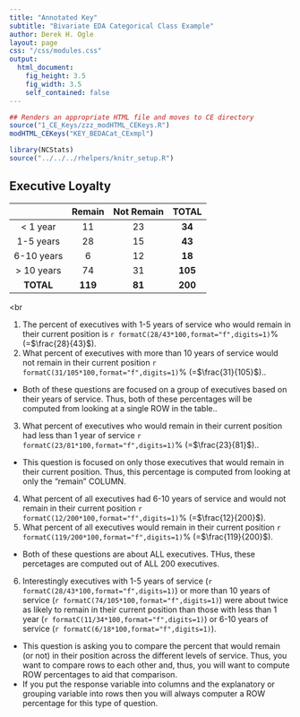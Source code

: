 ```yaml
---
title: "Annotated Key"
subtitle: "Bivariate EDA Categorical Class Example"
author: Derek H. Ogle
layout: page
css: "/css/modules.css"
output:
  html_document:
    fig_height: 3.5
    fig_width: 3.5
    self_contained: false
---
```


```r
## Renders an appropriate HTML file and moves to CE directory
source("1_CE_Keys/zzz_modHTML_CEKeys.R")
modHTML_CEKeys("KEY_BEDACat_CExmpl")
```
```r
library(NCStats)
source("../../../rhelpers/knitr_setup.R")
```

## Executive Loyalty

|              | Remain  | Not Remain | **TOTAL** |
|:------------:|:-------:|:----------:|:---------:|
|  < 1 year    |   11    |    23      |  **34**   |
|  1-5 years   |   28    |    15      |  **43**   |
|  6-10 years  |    6    |    12      |  **18**   |
|  > 10 years  |   74    |    31      |  **105**  |
|  **TOTAL**   | **119** |  **81**    |  **200**  |

<br

<ol start="1">
<li>The percent of executives with 1-5 years of service who would remain in their current position is `r formatC(28/43*100,format="f",digits=1)`% (=$\frac{28}{43}$).</li>
<li>What percent of executives with more than 10 years of service would not remain in their current position `r formatC(31/105*100,format="f",digits=1)`% (=$\frac{31}{105}$)..</li>
</ol>

<div class="alert alert-warning">
<ul>
  <li>Both of these questions are focused on a group of executives based on their years of service. Thus, both of these percentages will be computed from looking at a single ROW in the table..</li>
</ul>
</div>

<ol start="3">
<li>What percent of executives who would remain in their current position had less than 1 year of service `r formatC(23/81*100,format="f",digits=1)`% (=$\frac{23}{81}$)..</li>
</ol>

<div class="alert alert-warning">
<ul>
  <li>This question is focused on only those executives that would remain in their current position. Thus, this percentage is computed from looking at only the "remain" COLUMN.</li>
</ul>
</div>

<ol start="4">
<li>What percent of all executives had 6-10 years of service and would not remain in their current position `r formatC(12/200*100,format="f",digits=1)`% (=$\frac{12}{200}$).</li>
<li>What percent of all executives would remain in their current position `r formatC(119/200*100,format="f",digits=1)`% (=$\frac{119}{200}$).</li>
</ol>

<div class="alert alert-warning">
<ul>
  <li>Both of these questions are about ALL executives. THus, these percetages are computed out of ALL 200 executives.</li>
</ul>
</div>

<ol start="6">
<li>Interestingly executives with 1-5 years of service (`r formatC(28/43*100,format="f",digits=1)`) or more than 10 years of service (`r formatC(74/105*100,format="f",digits=1)`) were about twice as likely to remain in their current position than those with less than 1 year (`r formatC(11/34*100,format="f",digits=1)`) or 6-10 years of service (`r formatC(6/18*100,format="f",digits=1)`).</li>
</ol>

<div class="alert alert-warning">
<ul>
  <li>This question is asking you to compare the percent that would remain (or not) in their position across the different levels of service. Thus, you want to compare rows to each other and, thus, you will want to compute ROW percentages to aid that comparison.</li>
  <li>If you put the response variable into columns and the explanatory or grouping variable into rows then you will always computer a ROW percentage for this type of question.</li>
</ul>
</div>
